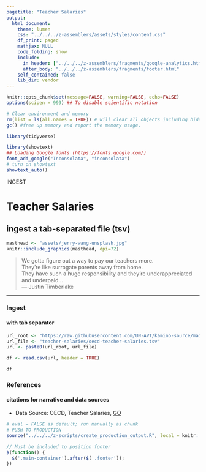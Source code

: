 ```yaml
---
pagetitle: "Teacher Salaries"
output: 
  html_document:
    theme: lumen
    css: "../../../z-assemblers/assets/styles/content.css"
    df_print: paged
    mathjax: NULL
    code_folding: show
    include:
      in_header: ["../../../z-assemblers/fragments/google-analytics.html", "../../../z-assemblers/fragments/header.html"]
      after_body: "../../../z-assemblers/fragments/footer.html"
    self_contained: false
    lib_dir: vendor
---
```


```r

knitr::opts_chunk$set(message=FALSE, warning=FALSE, echo=FALSE)
options(scipen = 999) ## To disable scientific notation

# Clear environment and memory
rm(list = ls(all.names = TRUE)) # will clear all objects including hidden objects.
gc() #free up memory and report the memory usage.

library(tidyverse)

library(showtext)
## Loading Google fonts (https://fonts.google.com/)
font_add_google("Inconsolata", "inconsolata")
# turn on showtext
showtext_auto()

```

<div class="activity">
INGEST  
</div>

# Teacher Salaries
## ingest a tab-separated file (tsv)

```r

masthead <- "assets/jerry-wang-unsplash.jpg"
knitr::include_graphics(masthead, dpi=72)

```

> We gotta figure out a way to pay our teachers more.\
  They're like surrogate parents away from home.\
  They have such a huge responsibility and they're underappreciated and underpaid...\
--- Justin Timberlake\

***

### Ingest
#### with tab separator

```r


url_root <- "https://raw.githubusercontent.com/UN-AVT/kamino-source/main/sources/0-shared/data/"
url_file <- "teacher-salaries/oecd-teacher-salaries.tsv"
url <- paste0(url_root, url_file)

df <- read.csv(url, header = TRUE)

df


```



### References
#### citations for narrative and data sources

* Data Source: OECD, Teacher Salaries, [GO](https://data.oecd.org/teachers/teachers-salaries.htm){target="_blank"}


```r

# eval = FALSE as default; run manually as chunk
# PUSH TO PRODUCTION
source("../../../z-scripts/create_production_output.R", local = knitr::knit_global())

```


```js

// Must be included to position footer
$(function() {
  $('.main-container').after($('.footer'));
})

```

